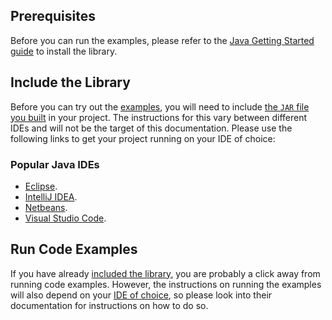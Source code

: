 ## Prerequisites

Before you can run the examples, please refer to the [Java Getting Started guide](./../getting_started/java) to install
the library.

## Include the Library

Before you can try out the [examples](https://github.com/iotaledger/iota.rs/tree/develop/bindings/java/iota-client-java/examples/ExampleProject/src),
you will need to include [the `JAR` file you built](./../getting_started/java#build-your-jar) in your project. The instructions for this vary between different IDEs and will
not be the target of this documentation. Please use the following links to get your project running on your IDE of
choice:

### Popular Java IDEs

* [Eclipse](https://help.eclipse.org/latest/index.jsp).
* [IntelliJ IDEA](https://www.jetbrains.com/help/idea/creating-and-running-your-first-java-application.html).
* [Netbeans](https://netbeans.apache.org/kb/docs/java/quickstart.html).
* [Visual Studio Code](https://code.visualstudio.com/docs/java/java-project).

## Run Code Examples

If you have already [included the library](#include-the-library), you are probably a click away from running code
examples. However, the instructions on running the examples will also depend on your [IDE of choice](#popular-java-ides),
so please look into their documentation for instructions on how to do so.